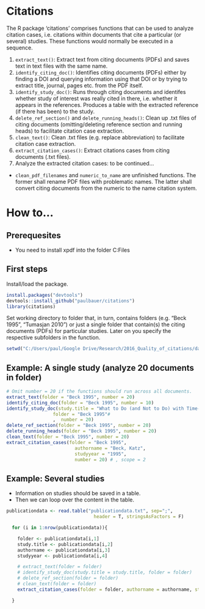 # Citations
The R package 'citations' comprises functions that can be used to analyze citation cases, i.e. citations within documents that cite a particular (or several) studies. These functions would normally be executed in a sequence.

1. `extract_text()`: Extract text from citing documents (PDFs) and saves text in text files with the same name. 
1. `identify_citing_doc()`: Identifies citing documents (PDFs) either by finding a DOI and querying information using that DOI or by trying to extract title, journal, pages etc. from the PDF itself.
2. `identify_study_doc()`: Runs through citing documents and identifes whether study of interest was really cited in there, i.e. whether it appears in the references. Produces a table with the extracted reference (if there has been) to the study.
3. `delete_ref_section()` and `delete_running_heads()`: Clean up .txt files of citing documents (omitting/deleting reference section and running heads) to facilitate citation case extraction. 
5. `clean_text()`: Clean .txt files (e.g. replace abbreviation) to facilitate citation case extraction.
8. `extract_citation_cases()`: Extract citations cases from citing documents (.txt files). 
9. Analyze the extracted citation cases: to be continued...

* `clean_pdf_filenames` and `numeric_to_name` are unfinished functions. The former shall rename PDF files with problematic names. The latter shall convert citing documents from the numeric to the name citation system.


# How to...

## Prerequesites

* You need to install xpdf into the folder C:\Program Files\xpdf

## First steps
Install/load the package.
```r
install.packages("devtools")
devtools::install_github("paulbauer/citations")
library(citations)
```

Set working directory to folder that, in turn, contains folders (e.g. "Beck 1995", "Tumasjan 2010") or just a single folder that contain(s) the citing documents (PDFs) for particular studies. Later on you specify the respective subfolders in the function.
```r
setwd("C:/Users/paul/Google Drive/Research/2016_Quality_of_citations/data")
```




## Example: A single study (analyze 20 documents in folder)
```r
# Omit number = 20 if the functions should run across all documents.
extract_text(folder = "Beck 1995", number = 20)
identify_citing_doc(folder = "Beck 1995", number = 10)
identify_study_doc(study.title = "What to Do (and Not to Do) with Time-Series Cross-Section Data",
                 folder = "Beck 1995"#
                 ,  number = 20)
delete_ref_section(folder = "Beck 1995", number = 20)
delete_running_heads(folder = "Beck 1995", number = 20)
clean_text(folder = "Beck 1995", number = 20)
extract_citation_cases(folder = "Beck 1995",
                         authorname = "Beck, Katz",
                         studyyear = "1995",
                         number = 20) # , scope = 2
```



## Example: Several studies
* Information on studies should be saved in a  table.
* Then we can loop over the content in the table.

```r

publicationdata <- read.table("publicationdata.txt", sep=";",
                                header = T, stringsAsFactors = F)

  for (i in 1:nrow(publicationdata)){

    folder <- publicationdata[i,1]
    study.title <- publicationdata[i,2]
    authorname <- publicationdata[i,3]
    studyyear <- publicationdata[i,4]

    # extract_text(folder = folder)
    # identify_study_doc(study.title = study.title, folder = folder)
    # delete_ref_section(folder = folder)
    # clean_text(folder = folder)
    extract_citation_cases(folder = folder, authorname = authorname, studyyear = studyyear)

  }
```
